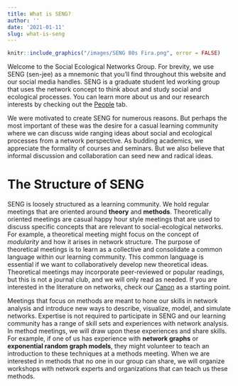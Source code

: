 ```yaml
---
title: What is SENG?
author: ''
date: '2021-01-11'
slug: what-is-seng
---
```


```r
knitr::include_graphics("/images/SENG 80s Fira.png", error = FALSE)
```

Welcome to the Social Ecological Networks Group. For brevity, we use SENG (sen-jee) as a mnemonic that you'll find throughout this website and our social media handles. SENG is a graduate student led working group that uses the network concept to think about and study social and ecological processes. You can learn more about us and our research interests by checking out the [People](https://seng.netlify.app/people/) tab. 

We were motivated to create SENG for numerous reasons. But perhaps the most important of these was the desire for a casual learning community where we can discuss wide ranging ideas about social and ecological processes from a network perspective. As budding academics, we appreciate the formality of courses and seminars. But we also believe that informal discussion and collaboration can seed new and radical ideas. 

# The Structure of SENG

SENG is loosely structured as a learning community. We hold regular meetings that are oriented around **theory** and **methods**. Theoretically oriented meetings are casual happy hour style meetings that are used to discuss specific concepts that are relevant to social-ecological networks. For example, a theoretical meeting might focus on the concept of *modularity* and how it arises in network structure. The purpose of theoretical meetings is to learn as a collective and consolidate a common language within our learning community. This common language is essential if we want to collaboratively develop new theoretical ideas. Theoretical meetings may incorporate peer-reviewed or popular readings, but this is not a journal club, and we will only read as needed. If you are interested in the literature on networks, check our [Canon](https://seng.netlify.app/canon/) as a starting point. 

Meetings that focus on methods are meant to hone our skills in network analysis and introduce new ways to describe, visualize, model, and simulate networks. Expertise is not required to participate in SENG and our learning community has a range of skill sets and experiences with network analysis. In method meetings, we will draw upon these experiences and share skills. For example, if one of us has experience with **network graphs** or **exponential random graph models**, they might volunteer to teach an introduction to these techniques at a methods meeting. When we are interested in methods that no one in our group can share, we will organize workshops with network experts and organizations that can teach us these methods. 
